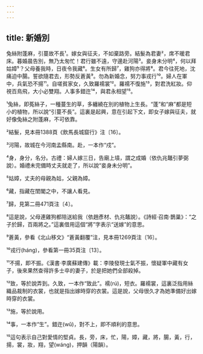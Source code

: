 ```yaml
---
---
---
```

title: 新婚別
---



兔絲附蓬麻，引蔓故不長¹。嫁女與征夫，不如棄路旁。結髮為君妻²，席不暖君床。暮婚晨告別，無乃太匆忙！君行雖不遠，守邊赴河陽³。妾身未分明⁴，何以拜姑嫜⁵？父母養我時，日夜令我藏⁶。生女有所歸⁷，雞狗亦得將⁸。君今往死地，沈痛迫中腸。誓欲隨君去，形勢反蒼黃⁹。勿為新婚念，努力事戎行¹⁰。婦人在軍中，兵氣恐不揚¹¹。自嗟貧家女，久致羅襦裳¹²。羅襦不復施¹³，對君洗紅妝。仰視百鳥飛，大小必雙翔。人事多錯迕¹⁴，與君永相望¹⁵。

¹兔絲，即菟絲子，一種蔓生的草，多纏繞在別的植物上生長。“蓬”和“麻”都是短小的植物，所以說“引蔓不長”。這裏是起興，意在引起下文，即女子嫁與征夫，就好像兔絲之附蓬麻，不可依靠。

²結髮，見本冊1388頁《飲馬長城窟行》注〔16〕。

³河陽，故城在今河南孟縣南。赴，一本作“戍”。

⁴身，身分，名分。古禮：婦人嫁三日，告廟上墳，謂之成婚（依仇兆鼇引夢弼說）。婚禮未完備時丈夫就走了，所以說“妾身未分明”。

⁵姑嫜，丈夫的母親為姑，父親為嫜。

⁶藏，指藏在閨閣之中，不讓人看見。

⁷歸，見第二冊471頁注〔4〕。

⁸這是說，父母連雞狗都陪送給我（依趙彥材、仇兆鼇說）。《詩經·召南·鵲巢》：“之子於歸，百兩將之。”這裏借用這個“將”字表示“送嫁”的意思。

⁹蒼黃，參看《北山移文》“蒼黃翻覆”注，見本冊1269頁注〔16〕。

¹⁰戎行(háng)，參看第一冊35頁注〔13〕。

¹¹不揚，即不振。《漢書·李廣蘇建傳》載：李陵發現士氣不振，懷疑軍中藏有女子，後來果然查得許多士卒的妻子，於是把她們全部殺掉。

¹²致，等於說弄到。久致，一本作“致此”。襦(rú)，短衣。羅襦裳，這裏泛指用絲織品裁制的衣裳，也就是指出嫁時穿的衣裳。這是說，父母很久才為她準備好出嫁時穿的衣裳。

¹³施，等於說用。

¹⁴事，一本作“生”。錯迕(wǔ)，對不上，即不順利的意思。

¹⁵這句表示自己對愛情的堅貞。長，旁，床，忙，陽，嫜，藏，將，腸，黃，行，揚，裳，妝，翔，望(wáng)，押韻（陽韻）。